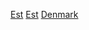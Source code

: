 {{Category see also if exists|丹麥廢除}}

[[Category:丹麦历史|Est]]
[[Category:丹麥事件|Est]]
[[Category:歐洲各國建立|Denmark]]